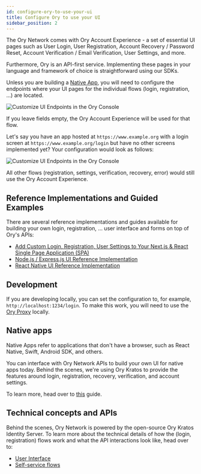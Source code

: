 ```yaml
---
id: configure-ory-to-use-your-ui
title: Configure Ory to use your UI
sidebar_position: 2
---
```


The Ory Network comes with Ory Account Experience - a set of essential UI pages such as User Login, User Registration, Account
Recovery / Password Reset, Account Verification / Email Verification, User Settings, and more.

Furthermore, Ory is an API-first service. Implementing these pages in your language and framework of choice is straightforward
using our SDKs.

Unless you are building a [Native App](#native-apps), you will need to configure the endpoints where your UI pages for the
individual flows (login, registration, ...) are located.

![Customize UI Endpoints in the Ory Console](_static/configure-ory-to-use-your-ui/cloud-config.png)

If you leave fields empty, the Ory Account Experience will be used for that flow.

Let's say you have an app hosted at `https://www.example.org` with a login screen at `https://www.example.org/login` but have no
other screens implemented yet? Your configuration would look as follows:

![Customize UI Endpoints in the Ory Console](_static/configure-ory-to-use-your-ui/login-ui.png)

All other flows (registration, settings, verification, recovery, error) would still use the Ory Account Experience.

## Reference Implementations and Guided Examples

There are several reference implementations and guides available for building your own login, registration, ... user interface and
forms on top of Ory's APIs:

- [Add Custom Login, Registration, User Settings to Your Next.js & React Single Page Application (SPA)](https://www.ory.sh/nextjs-authentication-spa-custom-flows-open-source/)
- [Node.js / Express.js UI Reference Implementation](https://github.com/ory/kratos-selfservice-ui-node)
- [React Native UI Reference Implementation](https://github.com/ory/kratos-selfservice-ui-react-native)

## Development

If you are developing locally, you can set the configuration to, for example, `http://localhost:1234/login`. To make this work,
you will need to use the [Ory Proxy](../../cli/proxy-and-tunnel) locally.

## Native apps

Native Apps refer to applications that don't have a browser, such as React Native, Swift, Android SDK, and others.

You can interface with Ory Network APIs to build your own UI for native apps today. Behind the scenes, we're using Ory Kratos to
provide the features around login, registration, recovery, verification, and account settings.

To learn more, head over to [this](../../getting-started/integrate-auth/react-native) guide.

## Technical concepts and APIs

Behind the scenes, Ory Network is powered by the open-source Ory Kratos Identity Server. To learn more about the technical details
of how the (login, registration) flows work and what the API interactions look like, head over to:

- [User Interface](https://www.ory.sh/kratos/docs/concepts/ui-user-interface)
- [Self-service flows](https://www.ory.sh/kratos/docs/self-service)
